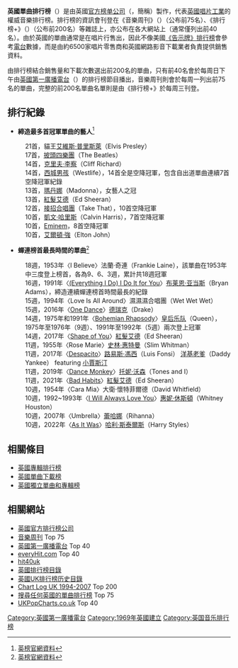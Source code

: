 {{noteTA
|G1=Music
|G2=Show
|1=zh-tw:艾維斯·普里斯萊;zh-hk:埃爾維斯·皮禮士利;zh-cn:埃尔维斯·普雷斯利;
}}

'''英國單曲排行榜'''（{{lang-en|'''UK Singles Chart'''}}）是由英國[[官方榜单公司|官方榜单公司]]（{{lang|en|Official Charts Company}}，簡稱{{lang|en|OCC}}）製作，代表[[英國|英國]][[唱片工業|唱片工業]]的權威音樂排行榜。排行榜的資訊會刊登在《音樂周刊》（''{{lang|en|Music Week}}''）（公布前75名）、《排行榜+》（''{{lang|en|ChartsPlus}}''）（公布前200名）等雜誌上，亦公布在各大網站上（通常僅列出前40名）。由於英國的單曲通常是在唱片行售出，因此不像美國[[告示牌榜單|《告示牌》排行榜]]會參考[[電台|電台]]數據，而是由約6500家唱片零售商和英國網路影音下載業者負責提供銷售資料。

由排行榜結合銷售量和下載次數選出前200名的單曲，只有前40名會於每周日下午由[[英國第一廣播電台|英國第一廣播電台]]（{{lang|en|BBC Radio 1}}）的排行榜節目播出，音樂周刊則會於每周一列出前75名的單曲，完整的前200名單曲名單則是由《排行榜+》於每周三刊登。

== 排行紀錄 ==
*'''締造最多首冠軍單曲的藝人'''<ref>[https://www.officialcharts.com/chart-news/artists-with-the-most-number-1-singles-on-the-uk-chart__23765/ 英榜官網資料]</ref>
:21首，貓王[[艾維斯·普里斯萊|艾維斯·普里斯萊]]（Elvis Presley）
:17首，[[披頭士|披頭四樂團]]（The Beatles）
:14首，[[克里夫·李察|克里夫·李察]]（Cliff Richard）
:14首，[[西城男孩|西城男孩]]（Westlife），14首全是空降冠軍，包含自出道單曲連續7首空降冠軍紀錄
:13首，[[瑪丹娜|瑪丹娜]]（Madonna），女藝人之冠
:13首，[[紅髮艾德|紅髮艾德]]（Ed Sheeran）
:12首，[[接招|接招合唱團]]（Take That），10首空降冠軍
:10首，[[凱文·哈里斯|凱文·哈里斯]]（Calvin Harris），7首空降冠軍
:10首，[[Eminem|Eminem]]，8首空降冠軍
:10首，[[艾爾頓·強|艾爾頓·強]]（Elton John）

*'''蟬連榜首最長時間的單曲'''<ref>[https://www.officialcharts.com/chart-news/the-songs-that-spent-the-longest-at-number-1__14522/ 英榜官網資料]</ref>
:18週，1953年〈I Believe〉法蘭·奇連（Frankie Laine），該單曲在1953年中三度登上榜首，各為9、6、3週，累計共18週冠軍
:16週，1991年〈[[(Everything_I_Do)_I_Do_It_for_You|(Everything I Do) I Do It for You]]〉[[布莱恩·亚当斯|布莱恩·亚当斯]]（Bryan Adams），締造連續蟬連榜首時間最長的紀錄
:15週，1994年〈Love Is All Around〉濕濕濕合唱團（Wet Wet Wet）
:15週，2016年〈[[临别一舞|One Dance]]〉[[德雷克_(歌手)|德瑞克]]（Drake）
:14週，1975年和1991年〈[[波希米亚狂想曲|Bohemian Rhapsody]]〉[[皇后乐队|皇后乐队]]（Queen），1975年至1976年（9週）、1991年至1992年（5週）兩次登上冠軍
:14週，2017年〈[[妳的樣子_(歌曲)|Shape of You]]〉[[紅髮艾德|紅髮艾德]]（Ed Sheeran）
:11週，1955年〈Rose Marie〉[[史林·惠特曼|史林·惠特曼]]（Slim Whitman）
:11週，2017年〈[[慢慢來_(路易斯·方辛歌曲)|Despacito]]〉[[路易斯·馮西|路易斯·馮西]]（Luis Fonsi） [[洋基老爹|洋基老爹]]（Daddy Yankee） featuring [[贾斯汀·比伯|小賈斯汀]]
:11週，2019年〈[[跳舞猴子|Dance Monkey]]〉[[Tones_and_I|托妮·沃森]]（Tones and I）
:11週，2021年〈[[壞習慣_(歌曲)|Bad Habits]]〉[[紅髮艾德|紅髮艾德]]（Ed Sheeran）
:10週，1954年〈Cara Mia〉大衛·懷特菲爾德（David Whitfield）
:10週，1992~1993年〈[[I_Will_Always_Love_You|I Will Always Love You]]〉[[惠妮·休斯頓|惠妮·休斯頓]]（Whitney Houston）
:10週，2007年〈Umbrella〉[[蕾哈娜|蕾哈娜]]（Rihanna）
:10週，2022年〈[[回不去|As It Was]]〉[[哈利·斯泰爾斯|哈利·斯泰爾斯]]（Harry Styles）

== 相關條目 ==
*[[英國專輯排行榜|英國專輯排行榜]]
*[[英國單曲下載榜|英國單曲下載榜]]
*[[英國獨立單曲和專輯榜|英國獨立單曲和專輯榜]]

== 相關網站 ==
* [http://www.theofficialcharts.com/ 英國官方排行榜公司] {{Wayback|url=http://www.theofficialcharts.com/ |date=20120302074803 }}
* [http://www.musicweek.com/ 音樂周刊] {{WebCite|url=https://www.webcitation.org/666I6KAl8?url=http://www.musicweek.com/ |date=20120312044826 |dateformat=iso }} Top 75
* [http://www.bbc.co.uk/radio1/chart/singles/ 英國第一廣播電台] {{Wayback|url=http://www.bbc.co.uk/radio1/chart/singles/ |date=20100528060202 }} Top 40
* [http://www.everyhit.com/ everyHit.com] {{WebCite|url=https://www.webcitation.org/687HVDUT6?url=http://www.everyhit.com/ |date=20120602085307 |dateformat=iso }} Top 40
* [http://www.hit40uk.com/ hit40uk]
* [http://www.zobbel.de/bdc/bdc_00.htm 英國排行榜目錄]
* [https://web.archive.org/web/20130914093948/http://www.hitfmfans.com/charts/uk-chart 英國UK排行榜历史目錄]
* [http://www.zobbel.de/ Chart Log UK 1994-2007] {{WebCite|url=https://www.webcitation.org/6ILagTUK8?url=http://www.zobbel.de/ |date=20130724085509 |dateformat=iso }} Top 200
* [http://www.polyhex.com 搜尋任何英國的單曲排行榜] {{Wayback|url=http://www.polyhex.com/ |date=20150521005315 }} Top 75
* [http://www.UKPopCharts.co.uk/ UKPopCharts.co.uk] Top 40

{{UK Music Charts}}
{{Authority control}}
[[Category:英國第一廣播電台|Category:英國第一廣播電台]]
[[Category:1969年英國建立|Category:1969年英國建立]]
[[Category:英国音乐排行榜|Category:英国音乐排行榜]]